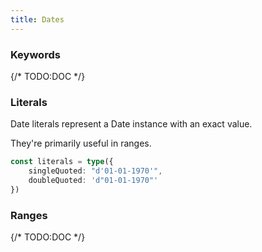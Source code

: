 ```yaml
---
title: Dates
---
```


### Keywords

{/* TODO:DOC */}

### Literals

Date literals represent a Date instance with an exact value.

They're primarily useful in ranges.

```ts
const literals = type({
	singleQuoted: "d'01-01-1970'",
	doubleQuoted: 'd"01-01-1970"'
})
```

### Ranges

{/* TODO:DOC */}
